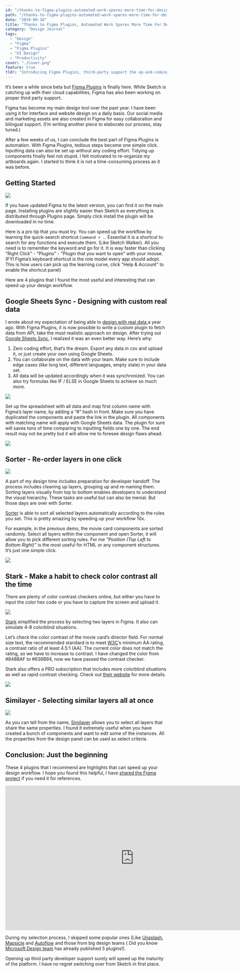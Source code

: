 ```yaml
---
id: "/thanks-to-figma-plugins-automated-work-spares-more-time-for-design"
path: "/thanks-to-figma-plugins-automated-work-spares-more-time-for-design"
date: "2019-09-18"
title: "Thanks to Figma Plugins, Automated Work Spares More Time For Design"
category: "Design Journal"
tags:
  - "Design"
  - "Figma"
  - "Figma Plugins"
  - "UI Design"
  - "Productivity"
cover: "./Cover.png"
feature: true
tldr: "Introducing Figma Plugins, third-party support the up-and-coming interface and prototype design tool that can speed up your design workflow."
---
```


It’s been a while since beta but [Figma Plugins](https://www.figma.com/c) is finally here. While Sketch is catching up with their cloud capabilities, Figma has also been working on proper third party support.

Figma has become my main design tool over the past year. I have been using it for interface and website design on a daily basis. Our social media and marketing assets are also created in Figma for easy collaboration and bilingual support. (I’m writing another piece to elaborate our process, stay tuned.)

After a few weeks of us, I can conclude the best part of Figma Plugins is automation. With Figma Plugins, tedious steps become one simple click. Inputting data can also be set up without any coding effort. Tidying up components finally feel not stupid. I felt motivated to re-organize my artboards again. I started to think it is not a time-consuming process as it was before.

## Getting Started

![](./plugin-main.png)

If you have updated Figma to the latest version, you can find it on the main page. Installing plugins are slightly easier than Sketch as everything is distributed through Plugins page. Simply click install the plugin will be downloaded in no time.

Here is a pro tip that you must try. You can speed up the workflow by learning the quick-search shortcut `Command + .`. Essential it is a shortcut to search for any functions and execute them. (Like Sketch Walker). All you need is to remember the keyword and go for it. It is way faster than clicking "Right Click” - "Plugins” - "Plugin that you want to open” with your mouse. (FYI Figma’s keyboard shortcut is the role model every app should adopt. This is how users can pick up the learning curve, click "Help & Account” to enable the shortcut panel)

Here are 4 plugins that I found the most useful and interesting that can speed up your design workflow.

## Google Sheets Sync - Designing with custom real data

I wrote about my expectation of being able to [design with real data ](https://desktopofsamuel.com/design-with-real-data) a year ago.
With Figma Plugins, it is now possible to write a custom plugin to fetch data from API, take the most realistic approach on design. After trying out [Google Sheets Sync](https://www.figma.com/c/plugin/735770583268406934/Google-sheets-sync), I realized it was an even better way. Here’s why:

1. Zero coding effort, that’s the dream. Export any data in csv and upload it, or just create your own using Google Sheets.
2. You can collaborate on the data with your team. Make sure to include edge cases (like long text, different languages, empty state) in your data set.
3. All data will be updated accordingly when it was synchronized. You can also try formulas like IF / ELSE in Google Sheets to achieve so much more.

![](./google-sheets-sync.png)

Set up the spreadsheet with all data and map first column name with Figma’s layer name, by adding a “#” hash in front. Make sure you have duplicated the components and paste the link in the plugin. All components with matching name will apply with Google Sheets data. The plugin for sure will saves tons of time comparing to inputting fields one by one. The end result may not be pretty but it will allow me to foresee design flaws ahead.

![](./google-sheets-sync-after.png)

## Sorter - Re-order layers in one click

![](./sorter.png)

A part of my design time includes preparation for developer handoff. The process includes cleaning up layers, grouping up and re-naming them. Sorting layers visually from top to bottom enables developers to understand the visual hierarchy. These tasks are useful but can also be menial. But those days are over with Sorter.

[Sorter](https://www.figma.com/c/plugin/742038190980789811/Sorter) is able to sort all selected layers automatically according to the rules you set. This is pretty amazing by speeding up your workflow 10x.

For example, in the previous demo, the movie card components are sorted randomly. Select all layers within the component and open Sorter, it will allow you to pick different sorting rules. For me _“Position (Top Left to Bottom Right)”_ is the most useful for HTML or any component structures. It’s just one simple click.

![](./sorter-after.png)

## Stark - Make a habit to check color contrast all the time

There are plenty of color contrast checkers online, but either you have to input the color hex code or you have to capture the screen and upload it.

![](./stark.png)

[Stark](https://www.figma.com/c/plugin/732603254453395948/Stark?ref=desktopofsamuel) simplified the process by selecting two layers in Figma. It also can simulate 4-8 colorblind situations.

Let’s check the color contrast of the movie card’s director field. For normal size text, the recommended standard is to meet [W3C](https://www.w3.org/TR/WCAG20/)’s minimum AA rating, a contrast ratio of at least 4.5:1 (AA). The current color does not match the rating, so we have to increase to contrast. I have changed the color from #848BAF to #636B94, now we have passed the contrast checker.

Stark also offers a PRO subscription that includes more colorblind situations as well as rapid contrast checking. Check out [their website](https://getstark.co/pricing/index.html) for more details.

![](./stark-2.png)

## Similayer - Selecting similar layers all at once

![](./similayer.png)

As you can tell from the name, [Similayer](https://www.figma.com/c/plugin/735733267883397781/Similayer) allows you to select all layers that share the same properties. I found it extremely useful when you have created a bunch of components and want to edit some of the instances. All the properties from the design panel can be used as select criteria.

## Conclusion: Just the beginning

These 4 plugins that I recommend are highlights that can speed up your design workflow. I hope you found this helpful, I have [shared the Figma project](https://www.figma.com/file/QoxMxPy8PgyYFssbenT7Gx/Demo?node-id=12%3A1) if you need it for references.

<iframe style="border: none;" width="800" height="450" src="https://www.figma.com/embed?embed_host=share&url=https%3A%2F%2Fwww.figma.com%2Ffile%2FQoxMxPy8PgyYFssbenT7Gx%2FDemo%3Fnode-id%3D15%253A0" allowfullscreen></iframe>

During my selection process, I skipped some popular ones (Like [Unsplash](https://www.figma.com/c/plugin/738454987945972471), [Mapsicle](https://www.figma.com/c/plugin/736458162635847353) and [Autoflow](https://www.figma.com/c/plugin/733902567457592893) and those from big design teams ( Did you know [Microsoft Design team](https://www.figma.com/c/org/588096576863690753) has already published 5 plugins!).

Opening up third party developer support surely will speed up the maturity of the platform. I have no regret switching over from Sketch in first place.
